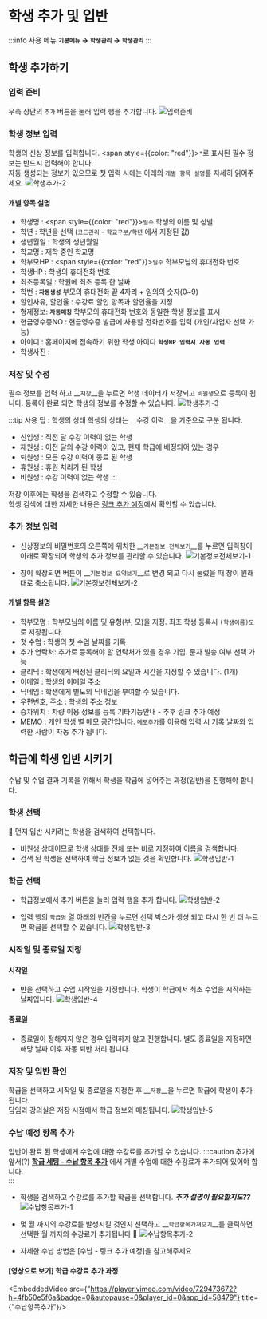 
# 학생 추가 및 입반

:::info 사용 메뉴
__` 기본메뉴 ` → ` 학생관리 ` → ` 학생관리 `__
:::

## 학생 추가하기
### 입력 준비
우측 상단의 `추가` 버튼을 눌러 입력 행을 추가합니다.
![입력준비](./img/03-학생추가/학생추가-1.png)

### 학생 정보 입력
학생의 신상 정보를 입력합니다. <span style={{color: "red"}}>`*`</span>로 표시된 필수 정보는 반드시 입력해야 합니다.<br/>
자동 생성되는 정보가 있으므로 첫 입력 시에는 아래의 `개별 항목 설명`를 자세히 읽어주세요.
![학생추가-2](./img/03-학생추가/학생추가-2.png)

#### 개별 항목 설명
- 학생명 : <span style={{color: "red"}}>`필수`</span> 학생의 이름 및 성별
- 학년 : 학년을 선택 (`코드관리` - `학교구분/학년` 에서 지정된 값)
- 생년월일 : 학생의 생년월일
- 학교명 : 재학 중인 학교명
- 학부모HP : <span style={{color: "red"}}>`필수`</span> 학부모님의 휴대전화 번호
- 학생HP : 학생의 휴대전화 번호
- 최초등록일 : 학원에 최초 등록 한 날짜
- 학번 : __`자동생성`__ 부모의 휴대전화 끝 4자리 + 임의의 숫자(0~9)
- 할인사유, 할인율 : 수강료 할인 항목과 할인율을 지정
- 형제정보: __`자동매칭`__ 학부모의 휴대전화 번호와 동일한 학생 정보를 표시
- 현금영수증NO : 현금영수증 발급에 사용할 전화번호를 입력 (개인/사업자 선택 가능)
- 아이디 : 홈페이지에 접속하기 위한 학생 아이디 __`학생HP 입력시 자동 입력`__
- 학생사진 :

### 저장 및 수정
필수 정보를 입력 하고 __`저장`__을 누르면 학생 데이터가 저장되고 `비원생`으로 등록이 됩니다. 등록이 완료 되면 학생의 정보를 수정할 수 있습니다.
![학생추가-3](./img/03-학생추가/학생추가-3.png)

:::tip 사용 팁 : 학생의 상태
학생의 상태는 __수강 이력__을 기준으로 구분 됩니다.
- 신입생 : 직전 달 수강 이력이 없는 학생
- 재원생 : 이전 달의 수강 이력이 있고, 현재 학급에 배정되어 있는 경우
- 퇴원생 : 모든 수강 이력이 종료 된 학생
- 휴원생 : 휴원 처리가 된 학생
- 비원생 : 수강 이력이 없는 학생
:::

저장 이후에는 학생을 검색하고 수정할 수 있습니다. <br/>
학생 검색에 대한 자세한 내용은 [링크 추가 예정](##)에서 확인할 수 있습니다.

### 추가 정보 입력
- 신상정보의 비밀번호의 오른쪽에 위치한 __`기본정보 전체보기`__를 누르면 입력창이 아래로 확장되어 학생의 추가 정보를 관리할 수 있습니다.
![기본정보전체보기-1](./img/03-학생추가/기본정보전체보기-1.png)

- 창이 확장되면 버튼이 __`기본정보 요약보기`__로 변경 되고 다시 눌렀을 때 창이 원래대로 축소됩니다.
![기본정보전체보기-2](./img/03-학생추가/기본정보전체보기-2.png)


#### 개별 항목 설명
- 학부모명 : 학부모님의 이름 및 유형(부, 모)을 지정. 최초 학생 등록시 `(학생이름)모`로 저장됩니다.
- 첫 수업 : 학생의 첫 수업 날짜를 기록
- 추가 연락처: 추가로 등록해야 할 연락처가 있을 경우 기입. 문자 발송 여부 선택 가능
- 클리닉 : 학생에게 배정된 클리닉의 요일과 시간을 지정할 수 있습니다. (1개)
- 이메일 : 학생의 이메일 주소
- 닉네임 : 학생에게 별도의 닉네임을 부여할 수 있습니다.
- 우편번호, 주소 : 학생의 주소 정보
- 승차위치 : 차량 이용 정보를 등록 기타기능안내 - 추후 링크 추가 예정
- MEMO : 개인 학생 별 메모 공간입니다. `메모추가`를 이용해 입력 시 기록 날짜와 입력한 사람이 자동 추가 됩니다.

## 학급에 학생 입반 시키기
수납 및 수업 결과 기록을 위해서 학생을 학급에 넣어주는 과정(입반)을 진행해야 합니다.
### 학생 선택
🧒 먼저 입반 시키려는 학생을 검색하여 선택합니다.
- 비원생 상태이므로 학생 상태를 <ins>전체</ins> 또는 <ins>비</ins>로 지정하여 이름을 검색합니다.
- 검색 된 학생을 선택하여 학급 정보가 없는 것을 확인합니다.
![학생입반-1](./img/03-학생추가/학생입반-1.png)

### 학급 선택
- 학급정보에서 추가 버튼을 눌러 입력 행을 추가 합니다.
![학생입반-2](./img/03-학생추가/학생입반-2.png)

- 입력 행의 `학급명` 열 아래의 빈칸을 누르면 선택 박스가 생성 되고 다시 한 번 더 누르면 학급을 선택할 수 있습니다.
![학생입반-3](./img/03-학생추가/학생입반-3.png)

### 시작일 및 종료일 지정
#### 시작일
- 반을 선택하고 수업 시작일을 지정합니다. 학생이 학급에서 최초 수업을 시작하는 날짜입니다.
![학생입반-4](./img/03-학생추가/학생입반-4.png)

#### 종료일
- 종료일이 정해지지 않은 경우 입력하지 않고 진행합니다. 별도 종료일을 지정하면 해당 날짜 이후 자동 퇴반 처리 됩니다.

### 저장 및 입반 확인
학급을 선택하고 시작일 및 종료일을 지정한 후 __`저장`__을 누르면 학급에 학생이 추가 됩니다.<br/>
담임과 강의실은 저장 시점에서 학급 정보와 매칭됩니다.
![학생입반-5](./img/03-학생추가/학생입반-5.png)

### 수납 예정 항목 추가
입반이 완료 된 학생에게 수업에 대한 수강료를 추가할 수 있습니다.
:::caution 추가에 앞서(?)
__[학급 세팅 - 수납 항목 추가](/docs/first-setting/class-setting/#수납-항목-추가)__
에서 개별 수업에 대한 수강료가 추가되어 있어야 합니다.<br/>
:::

- 학생을 검색하고 수강료를 추가할 학급을 선택합니다. ___추가 설명이 필요할지도??___
![수납항목추가-1](./img/03-학생추가/수납항목추가-1.png)

- 몇 월 까지의 수강료를 발생시킬 것인지 선택하고 __`학급항목가져오기`__를 클릭하면 선택한 월 까지의 수강료가 추가됩니다 🤗
![수납항목추가-2](./img/03-학생추가/수납항목추가-2.png)

- 자세한 수납 방법은 [수납 - 링크 추가 예정]을 참고해주세요

#### [영상으로 보기] 학급 수강료 추가 과정
<EmbeddedVideo
  src={"https://player.vimeo.com/video/729473672?h=4fb50e5f6a&badge=0&autopause=0&player_id=0&app_id=58479"}
  title={"수납항목추가"}/>


